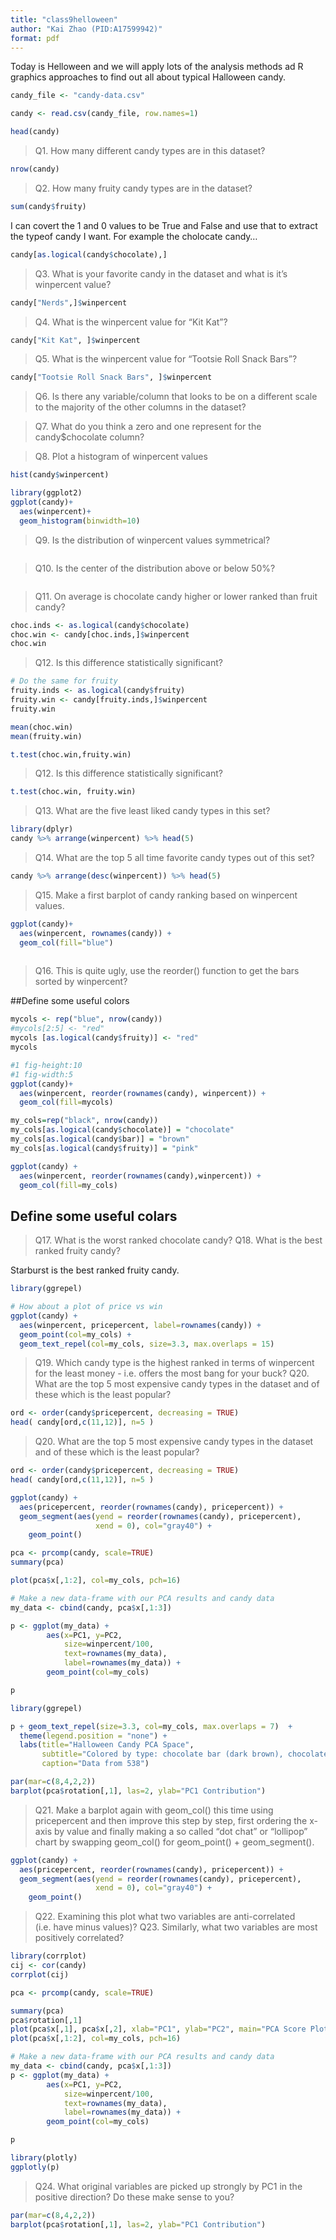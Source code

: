 ```yaml
---
title: "class9helloween"
author: "Kai Zhao (PID:A17599942)"
format: pdf
---
```

Today is Helloween and we will apply lots of the analysis methods ad R graphics approaches to find out all about typical Halloween candy.

```r
candy_file <- "candy-data.csv"

candy <- read.csv(candy_file, row.names=1)

head(candy)


```
>Q1. How many different candy types are in this dataset?

```r
nrow(candy)
```

>Q2. How many fruity candy types are in the dataset?

```r
sum(candy$fruity)

```

I can covert the 1 and 0 values to be True and False and use that to extract the typeof candy I want. For example the cholocate candy...
```r
candy[as.logical(candy$chocolate),]
```
>Q3. What is your favorite candy in the dataset and what is it’s winpercent value?

```r
candy["Nerds",]$winpercent
```
>Q4. What is the winpercent value for “Kit Kat”?

```r
candy["Kit Kat", ]$winpercent
```


>Q5. What is the winpercent value for “Tootsie Roll Snack Bars”?

```r
candy["Tootsie Roll Snack Bars", ]$winpercent
```
>Q6. Is there any variable/column that looks to be on a different scale to the majority of the other columns in the dataset?

>Q7. What do you think a zero and one represent for the candy$chocolate column?


>Q8. Plot a histogram of winpercent values

```r
hist(candy$winpercent)
```

```r
library(ggplot2)
ggplot(candy)+
  aes(winpercent)+
  geom_histogram(binwidth=10)
```

>Q9. Is the distribution of winpercent values symmetrical?

```r

```
>Q10. Is the center of the distribution above or below 50%?

```r

```
>Q11. On average is chocolate candy higher or lower ranked than fruit candy?

```r
choc.inds <- as.logical(candy$chocolate)
choc.win <- candy[choc.inds,]$winpercent
choc.win 
```
>Q12. Is this difference statistically significant?

```r
# Do the same for fruity
fruity.inds <- as.logical(candy$fruity)
fruity.win <- candy[fruity.inds,]$winpercent
fruity.win 
```

```r
mean(choc.win)
mean(fruity.win)
```
```r
t.test(choc.win,fruity.win)
```

> Q12. Is this difference statistically significant?

```r
t.test(choc.win, fruity.win)
```

> Q13. What are the five least liked candy types in this set?

```r
library(dplyr)
candy %>% arrange(winpercent) %>% head(5)
```

> Q14. What are the top 5 all time favorite candy types out of this set?

```r
candy %>% arrange(desc(winpercent)) %>% head(5)
```

> Q15. Make a first barplot of candy ranking based on winpercent values.

```r
ggplot(candy)+
  aes(winpercent, rownames(candy)) +
  geom_col(fill="blue")
  
```

> Q16. This is quite ugly, use the reorder() function to get the bars sorted by winpercent?

##Define some useful colors

```r
mycols <- rep("blue", nrow(candy))
#mycols[2:5] <- "red"
mycols [as.logical(candy$fruity)] <- "red"
mycols
```

```r
#1 fig-height:10
#1 fig-width:5
ggplot(candy)+
  aes(winpercent, reorder(rownames(candy), winpercent)) +
  geom_col(fill=mycols)

```

```r
my_cols=rep("black", nrow(candy))
my_cols[as.logical(candy$chocolate)] = "chocolate"
my_cols[as.logical(candy$bar)] = "brown"
my_cols[as.logical(candy$fruity)] = "pink"
```

```r
ggplot(candy) + 
  aes(winpercent, reorder(rownames(candy),winpercent)) +
  geom_col(fill=my_cols) 
```

## Define some useful colars
>Q17. What is the worst ranked chocolate candy?
>Q18. What is the best ranked fruity candy?

Starburst is the best ranked fruity candy. 


```r
library(ggrepel)

# How about a plot of price vs win
ggplot(candy) +
  aes(winpercent, pricepercent, label=rownames(candy)) +
  geom_point(col=my_cols) + 
  geom_text_repel(col=my_cols, size=3.3, max.overlaps = 15)
```

>Q19. Which candy type is the highest ranked in terms of winpercent for the least money - i.e. offers the most bang for your buck?
>Q20. What are the top 5 most expensive candy types in the dataset and of these which is the least popular?

```r
ord <- order(candy$pricepercent, decreasing = TRUE)
head( candy[ord,c(11,12)], n=5 )

```
> Q20. What are the top 5 most expensive candy types in the dataset and of these which is the least popular?

```r
ord <- order(candy$pricepercent, decreasing = TRUE)
head( candy[ord,c(11,12)], n=5 )
```

```r
ggplot(candy) +
  aes(pricepercent, reorder(rownames(candy), pricepercent)) +
  geom_segment(aes(yend = reorder(rownames(candy), pricepercent), 
                   xend = 0), col="gray40") +
    geom_point()
```


```r
pca <- prcomp(candy, scale=TRUE)
summary(pca)
```

```r
plot(pca$x[,1:2], col=my_cols, pch=16)
```
```r
# Make a new data-frame with our PCA results and candy data
my_data <- cbind(candy, pca$x[,1:3])
```

```r
p <- ggplot(my_data) + 
        aes(x=PC1, y=PC2, 
            size=winpercent/100,  
            text=rownames(my_data),
            label=rownames(my_data)) +
        geom_point(col=my_cols)

p
```

```r
library(ggrepel)

p + geom_text_repel(size=3.3, col=my_cols, max.overlaps = 7)  + 
  theme(legend.position = "none") +
  labs(title="Halloween Candy PCA Space",
       subtitle="Colored by type: chocolate bar (dark brown), chocolate other (light brown), fruity (red), other (black)",
       caption="Data from 538")
```


```r
par(mar=c(8,4,2,2))
barplot(pca$rotation[,1], las=2, ylab="PC1 Contribution")
```


>Q21. Make a barplot again with geom_col() this time using pricepercent and then improve this step by step, first ordering the x-axis by value and finally making a so called “dot chat” or “lollipop” chart by swapping geom_col() for geom_point() + geom_segment().

```r



ggplot(candy) +
  aes(pricepercent, reorder(rownames(candy), pricepercent)) +
  geom_segment(aes(yend = reorder(rownames(candy), pricepercent), 
                   xend = 0), col="gray40") +
    geom_point()
```

>Q22. Examining this plot what two variables are anti-correlated (i.e. have minus values)?
>Q23. Similarly, what two variables are most positively correlated?

```r
library(corrplot)
cij <- cor(candy)
corrplot(cij)
```


```r

pca <- prcomp(candy, scale=TRUE)

summary(pca)
pca$rotation[,1]
plot(pca$x[,1], pca$x[,2], xlab="PC1", ylab="PC2", main="PCA Score Plot of PC1 vs PC2")
plot(pca$x[,1:2], col=my_cols, pch=16)
```


```r
# Make a new data-frame with our PCA results and candy data
my_data <- cbind(candy, pca$x[,1:3])
p <- ggplot(my_data) + 
        aes(x=PC1, y=PC2, 
            size=winpercent/100,  
            text=rownames(my_data),
            label=rownames(my_data)) +
        geom_point(col=my_cols)

p
```



```r
library(plotly)
ggplotly(p)
```
>Q24. What original variables are picked up strongly by PC1 in the positive direction? Do these make sense to you?

```r
par(mar=c(8,4,2,2))
barplot(pca$rotation[,1], las=2, ylab="PC1 Contribution")
```





